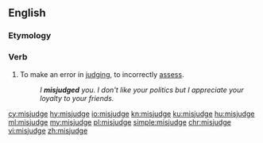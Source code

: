 ==English==

===Etymology===
{{prefix|mis|judge|lang=en}}

===Verb===
{{en-verb|misjudges|misjudging|misjudged|misjudged}}

# To make an error in [[judge|judging]], to incorrectly [[assess]].
#: ''I '''misjudged''' you. I don't like your politics but I appreciate your loyalty to your friends.''

[[cy:misjudge]]
[[hy:misjudge]]
[[io:misjudge]]
[[kn:misjudge]]
[[ku:misjudge]]
[[hu:misjudge]]
[[ml:misjudge]]
[[my:misjudge]]
[[pl:misjudge]]
[[simple:misjudge]]
[[chr:misjudge]]
[[vi:misjudge]]
[[zh:misjudge]]